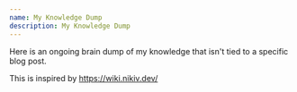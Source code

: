 ```yaml
---
name: My Knowledge Dump
description: My Knowledge Dump
---
```


Here is an ongoing brain dump of my knowledge that isn't tied
to a specific blog post.

This is inspired by https://wiki.nikiv.dev/

